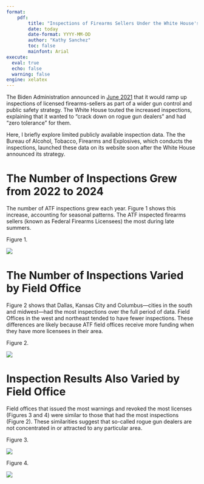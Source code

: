 ```yaml
---
format: 
    pdf:
        title: "Inspections of Firearms Sellers Under the White House's 2021 Zero Tolerance Policy"
        date: today
        date-format: YYYY-MM-DD
        author: "Kathy Sanchez"
        toc: false
        mainfont: Arial
execute:
  eval: true
  echo: false
  warning: false
engine: xelatex
---
```



The Biden Administration announced in [June 2021](https://www.whitehouse.gov/briefing-room/statements-releases/2021/06/23/fact-sheet-biden-harris-administration-announces-comprehensive-strategy-to-prevent-and-respond-to-gun-crime-and-ensure-public-safety/) that it would ramp up inspections of licensed firearms-sellers as part of a wider gun control and public safety strategy. The White House touted the increased inspections, explaining that it wanted to "crack down on rogue gun dealers" and had "zero tolerance" for them.

Here, I briefly explore limited publicly available inspection data. The the Bureau of Alcohol, Tobacco, Firearms and Explosives, which conducts the inspections, launched these data on its website soon after the White House announced its strategy.

\newpage

# The Number of Inspections Grew from 2022 to 2024 

The number of ATF inspections grew each year. Figure 1 shows this increase, accounting for seasonal patterns. The ATF inspected firearms sellers (known as Federal Firearms Licensees) the most during late summers.

Figure 1. 
 
![](./output/plots/Seasonality_Inspections.png)

# The Number of Inspections Varied by Field Office

Figure 2 shows that Dallas, Kansas City and Columbus—cities in the south and midwest—had the most inspections over the full period of data. Field Offices in the west and northeast tended to have fewer inspections. These differences are likely because ATF field offices receive more funding when they have more licensees in their area.

\newpage

Figure 2. 
 
![](./output/plots/FieldOffice_Treemap_Inspections.png)

# Inspection Results Also Varied by Field Office

Field offices that issued the most warnings and revoked the most licenses (Figures 3 and 4) were similar to those that had the most inspections (Figure 2). These similarities suggest that so-called rogue gun dealers are not concentrated in or attracted to any particular area.

\newpage

Figure 3. 
 
![](./output/plots/FieldOffice_Treemap_Warnings.png)

\newpage

Figure 4. 
 
![](./output/plots/FieldOffice_Treemap_Revoked_Licenses.png)

